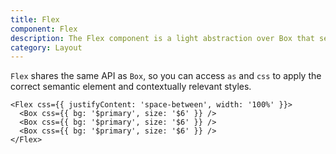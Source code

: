 ```yaml
---
title: Flex
component: Flex
description: The Flex component is a light abstraction over Box that sets its rendering context to flex
category: Layout
---
```


`Flex` shares the same API as `Box`, so you can access `as` and `css` to apply the correct semantic element and contextually relevant styles.

```tsx preview
<Flex css={{ justifyContent: 'space-between', width: '100%' }}>
  <Box css={{ bg: '$primary', size: '$6' }} />
  <Box css={{ bg: '$primary', size: '$6' }} />
  <Box css={{ bg: '$primary', size: '$6' }} />
</Flex>
```

